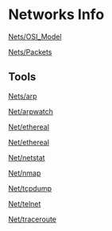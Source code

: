 = Networks Info =

[[Nets/OSI_Model]]

[[Nets/Packets]]

== Tools ==

[[Nets/arp]]

[[Net/arpwatch]]

[[Net/ethereal]]

[[Net/ethereal]]

[[Net/netstat]]

[[Net/nmap]]

[[Net/tcpdump]]

[[Net/telnet]]

[[Net/traceroute]]

